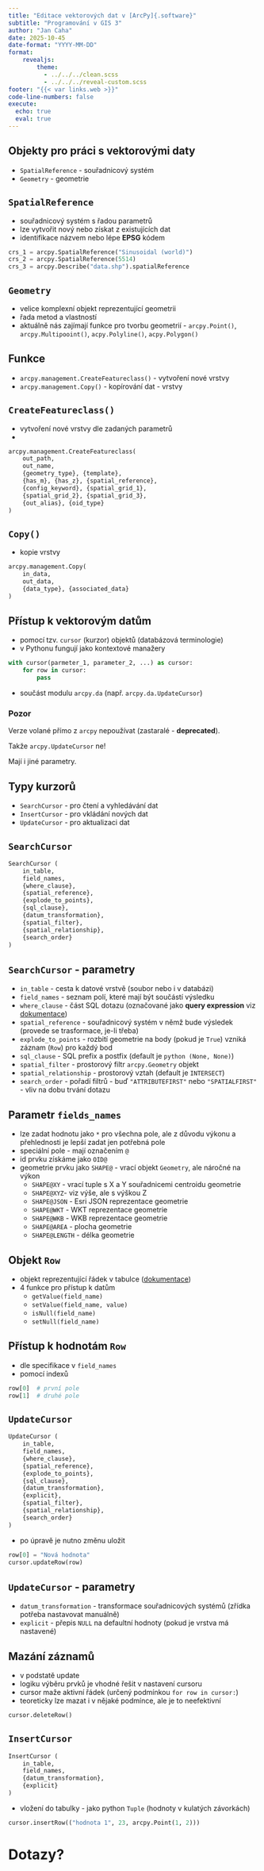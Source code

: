 ```yaml
---
title: "Editace vektorových dat v [ArcPy]{.software}"
subtitle: "Programování v GIS 3"
author: "Jan Caha"
date: 2025-10-45
date-format: "YYYY-MM-DD"
format: 
    revealjs:
        theme: 
          - ../../../clean.scss 
          - ../../../reveal-custom.scss
footer: "{{< var links.web >}}"
code-line-numbers: false
execute:
  echo: true
  eval: true
---
```


## Objekty pro práci s vektorovými daty

- `SpatialReference` - souřadnicový systém
- `Geometry` - geometrie

## `SpatialReference`

- souřadnicový systém s řadou parametrů
- lze vytvořit nový nebo získat z existujících dat
- identifikace názvem nebo lépe **EPSG** kódem

```python
crs_1 = arcpy.SpatialReference("Sinusoidal (world)")
crs_2 = arcpy.SpatialReference(5514)
crs_3 = arcpy.Describe("data.shp").spatialReference
```

## `Geometry`

- velice komplexní objekt reprezentující geometrii
- řada metod a vlastností
- aktuálně nás zajímají funkce pro tvorbu geometrií - `arcpy.Point()`, `arcpy.Multipooint()`, `acpy.Polyline()`, `acpy.Polygon()`

## Funkce

- `arcpy.management.CreateFeatureclass()` - vytvoření nové vrstvy
- `arcpy.management.Copy()` - kopírování dat - vrstvy

## `CreateFeatureclass()`

- vytvoření nové vrstvy dle zadaných parametrů
- 
```python
arcpy.management.CreateFeatureclass(
    out_path, 
    out_name, 
    {geometry_type}, {template}, 
    {has_m}, {has_z}, {spatial_reference}, 
    {config_keyword}, {spatial_grid_1}, 
    {spatial_grid_2}, {spatial_grid_3}, 
    {out_alias}, {oid_type}
)
```

## `Copy()`

- kopie vrstvy

```python
arcpy.management.Copy(
    in_data, 
    out_data, 
    {data_type}, {associated_data}
)
```

## Přístup k vektorovým datům

- pomocí tzv. `cursor` (kurzor) objektů (databázová terminologie)
- v Pythonu fungují jako kontextové manažery
  
```python
with cursor(parmeter_1, parameter_2, ...) as cursor:
    for row in cursor:
        pass
```

- součást modulu `arcpy.da` (např. `arcpy.da.UpdateCursor`)

::: {.callout-warning}
### Pozor
Verze volané přímo z `arcpy` nepoužívat (zastaralé - **deprecated**).

Takže `arcpy.UpdateCursor` ne!

Mají i jiné parametry.
:::


## Typy kurzorů

- `SearchCursor` - pro čtení a vyhledávání dat
- `InsertCursor` - pro vkládání nových dat
- `UpdateCursor` - pro aktualizaci dat

## `SearchCursor`

```python
SearchCursor (
    in_table, 
    field_names, 
    {where_clause}, 
    {spatial_reference}, 
    {explode_to_points}, 
    {sql_clause}, 
    {datum_transformation}, 
    {spatial_filter}, 
    {spatial_relationship}, 
    {search_order}
)
```

## `SearchCursor` - parametry

- `in_table` - cesta k datové vrstvě (soubor nebo i v databázi)
- `field_names` - seznam polí, které mají být součástí výsledku
- `where_clause` - část SQL dotazu (označované jako **query expression** viz [dokumentace](https://pro.arcgis.com/en/pro-app/latest/help/mapping/navigation/write-a-query-in-the-query-builder.htm))
- `spatial_reference` - souřadnicový systém v němž bude výsledek (provede se trasformace, je-li třeba)
- `explode_to_points` - rozbití geometrie na body (pokud je `True`) vzniká záznam (`Row`) pro každý bod
- `sql_clause` - SQL prefix a postfix (default je `python (None, None)`)
- `spatial_filter` - prostorový filtr `arcpy.Geometry` objekt
- `spatial_relationship` - prostorový vztah (default je `INTERSECT`)
- `search_order` - pořadí filtrů - buď `"ATTRIBUTEFIRST"` nebo `"SPATIALFIRST"` - vliv na dobu trvání dotazu

## Parametr `fields_names`

- lze zadat hodnotu jako `*` pro všechna pole, ale z důvodu výkonu a přehlednosti je lepší zadat jen potřebná pole
- speciální pole - mají označením `@`
- id prvku získáme jako `OID@`
- geometrie prvku jako `SHAPE@` - vrací objekt `Geometry`, ale náročné na výkon
  - `SHAPE@XY` - vrací tuple s X a Y souřadnicemi centroidu geometrie
  - `SHAPE@XYZ`- viz výše, ale s výškou Z
  - `SHAPE@JSON` - Esri JSON reprezentace geometrie
  - `SHAPE@WKT` - WKT reprezentace geometrie
  - `SHAPE@WKB` - WKB reprezentace geometrie
  - `SHAPE@AREA` - plocha geometrie
  - `SHAPE@LENGTH` - délka geometrie

## Objekt `Row`

- objekt reprezentující řádek v tabulce ([dokumentace](https://pro.arcgis.com/en/pro-app/latest/arcpy/classes/row.htm))
- 4 funkce pro přístup k datům
  - `getValue(field_name)`
  - `setValue(field_name, value)`
  - `isNull(field_name)`
  - `setNull(field_name)`

## Přístup k hodnotám `Row`

- dle specifikace v `field_names`
- pomocí indexů

```python
row[0]  # první pole
row[1]  # druhé pole
```

## `UpdateCursor`

```python
UpdateCursor (
    in_table, 
    field_names, 
    {where_clause}, 
    {spatial_reference}, 
    {explode_to_points}, 
    {sql_clause}, 
    {datum_transformation}, 
    {explicit}, 
    {spatial_filter}, 
    {spatial_relationship}, 
    {search_order}
)
```

- po úpravě je nutno změnu uložit

```python
row[0] = "Nová hodnota"
cursor.updateRow(row)
```

## `UpdateCursor` - parametry

- `datum_transformation` - transformace souřadnicových systémů (zřídka potřeba nastavovat manuálně)
- `explicit` - přepis `NULL` na defaultní hodnoty (pokud je vrstva má nastavené)
  
## Mazání záznamů

- v podstatě update
- logiku výběru prvků je vhodné řešit v nastavení cursoru
- cursor maže aktivní řádek (určený podmínkou `for row in cursor:`)
- teoreticky lze mazat i v nějaké podmínce, ale je to neefektivní

```python
cursor.deleteRow()
```

## `InsertCursor`

```python
InsertCursor (
    in_table, 
    field_names, 
    {datum_transformation}, 
    {explicit}
)
```

- vložení do tabulky - jako python `Tuple` (hodnoty v kulatých závorkách)

```python
cursor.insertRow(("hodnota 1", 23, arcpy.Point(1, 2)))
```

# Dotazy?{.center}